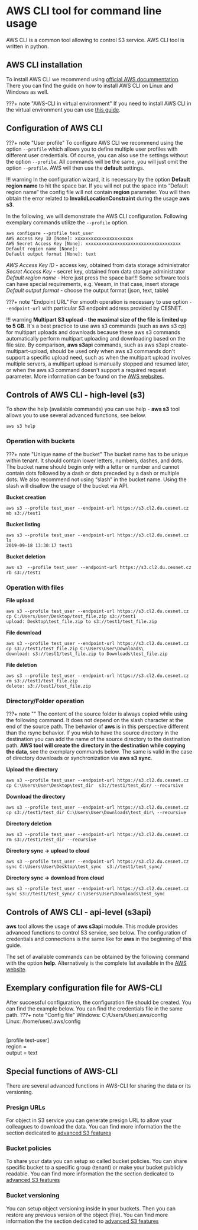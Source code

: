 # AWS CLI tool for command line usage

AWS CLI is a common tool allowing to control S3 service. AWS CLI tool is written in python.

## AWS CLI installation

To install AWS CLI we recommend using [official AWS docummentation](https://docs.aws.amazon.com/cli/latest/userguide/getting-started-install.html). There you can find the guide on how to install AWS CLI on Linux and Windows as well.

???+ note "AWS-CLI in virtual environment"
    If you need to install AWS CLI in the virtual environment you can use [this guide](https://docs.aws.amazon.com/cli/latest/userguide/install-virtualenv.html).

## Configuration of AWS CLI

???+ note "User profile"
    To configure AWS CLI we recommend using the option `--profile` which allows you to define multiple user profiles with different user credentials. Of course, you can also use the settings without the option `--profile`. All commands will be the same, you will just omit the option `--profile`. AWS will then use the **default** settings.

!!! warning
    In the configuration wizard, it is necessary by the option **Default region name** to hit the space bar. If you will not put the space into “Default region name” the config file will not contain **region** parameter. You will then obtain the error related to **InvalidLocationConstraint** during the usage **aws s3**.

In the following, we will demonstrate the AWS CLI configuration. Following exemplary commands utilize the `--profile` option.

    aws configure --profile test_user
    AWS Access Key ID [None]: xxxxxxxxxxxxxxxxxxxxxx
    AWS Secret Access Key [None]: xxxxxxxxxxxxxxxxxxxxxxxxxxxxxxxxxxxx
    Default region name [None]:
    Default output format [None]: text

_AWS Access Key ID_ - access key, obtained from data storage administrator<br/>
_Secret Access Key_ - secret key, obtained from data storage administrator<br/>
_Default region name_ - Here just press the space bar!!! Some software tools can have special requirements, e.g. Veeam, in that case, insert storage<br/>
_Default output format_ - choose the output format (json, text, table)<br/>

???+ note "Endpoint URL"
    For smooth operation is necessary to use option `--endpoint-url` with particular S3 endpoint address provided by CESNET.

!!! warning
    **Multipart S3 upload - the maximal size of the file is limited up to 5 GB**. It's a best practice to use aws s3 commands (such as aws s3 cp) for multipart uploads and downloads because these aws s3 commands automatically perform multipart uploading and downloading based on the file size. By comparison, **aws s3api** commands, such as aws s3api create-multipart-upload, should be used only when aws s3 commands don't support a specific upload need, such as when the multipart upload involves multiple servers, a multipart upload is manually stopped and resumed later, or when the aws s3 command doesn't support a required request parameter. More information can be found on the [AWS websites](https://aws.amazon.com/premiumsupport/knowledge-center/s3-multipart-upload-cli/).

## Controls of AWS CLI - high-level (s3)

To show the help (available commands) you can use help - **aws s3** tool allows you to use several advanced functions, see below.

    aws s3 help

### Operation with buckets
???+ note "Unique name of the bucket"
    The bucket name has to be unique within tenant. It should contain lower letters, numbers, dashes, and dots. The bucket name should begin only with a letter or number and cannot contain dots followed by a dash or dots preceded by a dash or multiple dots. We also recommend not using “slash” in the bucket name. Using the slash will disallow the usage of the bucket via API.

**Bucket creation**
    
    aws s3 --profile test_user --endpoint-url https://s3.cl2.du.cesnet.cz mb s3://test1

**Bucket listing**
    
    aws s3 --profile test_user --endpoint-url https://s3.cl2.du.cesnet.cz ls
    2019-09-18 13:30:17 test1

**Bucket deletion**

    aws s3  --profile test_user --endpoint-url https://s3.cl2.du.cesnet.cz rb s3://test1

### Operation with files
**File upload**

    aws s3 --profile test_user --endpoint-url https://s3.cl2.du.cesnet.cz cp C:/Users/User/Desktop/test_file.zip s3://test1
    upload: Desktop\test_file.zip to s3://test1/test_file.zip

**File download**

    aws s3 --profile test_user --endpoint-url https://s3.cl2.du.cesnet.cz cp s3://test1/test_file.zip C:\Users\User\Downloads\
    download: s3://test1/test_file.zip to Downloads\test_file.zip

**File deletion**

    aws s3 --profile test_user --endpoint-url https://s3.cl2.du.cesnet.cz rm s3://test1/test_file.zip 
    delete: s3://test1/test_file.zip

### Directory/Folder operation
???+ note ""
    The content of the source folder is always copied while using the following command. It does not depend on the slash character at the end of the source path. The behavior of **aws** is in this perspective different than the rsync behavior. If you wish to have the source directory in the destination you can add the name of the source directory to the destination path. **AWS tool will create the directory in the destination while copying the data**, see the exemplary commands below. The same is valid in the case of directory downloads or synchronization via **aws s3 sync**.

**Upload the directory**

    aws s3 --profile test_user --endpoint-url https://s3.cl2.du.cesnet.cz cp C:\Users\User\Desktop\test_dir  s3://test1/test_dir/ --recursive

**Download the directory**

    aws s3 --profile test_user --endpoint-url https://s3.cl2.du.cesnet.cz cp s3://test1/test_dir C:\Users\User\Downloads\test_dir\ --recursive

**Directory deletion**

    aws s3 --profile test_user --endpoint-url https://s3.cl2.du.cesnet.cz rm s3://test1/test_dir --recursive

**Directory sync -> upload to cloud**

    aws s3 --profile test_user --endpoint-url https://s3.cl2.du.cesnet.cz sync C:\Users\User\Desktop\test_sync  s3://test1/test_sync/

**Directory sync -> download from cloud**

    aws s3 --profile test_user --endpoint-url https://s3.cl2.du.cesnet.cz sync s3://test1/test_sync/ C:\Users\User\Downloads\test_sync

## Controls of AWS CLI - api-level (s3api)

**aws** tool allows the usage of **aws s3api** module. This module provides advanced functions to control S3 service, see below. The configuration of credentials and connections is the same like for **aws** in the beginning of this guide.

The set of available commands can be obtained by the following command with the option **help**. Alternatively is the complete list available in the [AWS website](https://docs.aws.amazon.com/cli/latest/reference/s3api/index.html).

## Exemplary configuration file for AWS-CLI
After successful configuration, the configuration file should be created. You can find the example below. You can find the credentials file in the same path.
???+ note "Config file"
    Windows: C:/Users/User/.aws/config<br/>
    Linux:   /home/user/.aws/config<br/>    
    <br/>[profile test-user]<br/>
    region =<br/>
    output = text<br/>


## Special functions of AWS-CLI
There are several advanced functions in AWS-CLI for sharing the data or its versioning.

### Presign URLs
For object in S3 service you can generate presign URL to allow your colleagues to download the data. You can find more information the the section dedicated to [advanced S3 features](s3-features.mdx)

### Bucket policies
To share your data you can setup so called bucket policies. You can share specific bucket to a specific group (tenant) or make your bucket publicly readable. You can find more information the the section dedicated to [advanced S3 features](s3-features.mdx)

### Bucket versioning
You can setup object versioning inside in your buckets. Then you can restore any previous version of the object (file). You can find more information the the section dedicated to [advanced S3 features](s3-features.mdx)

